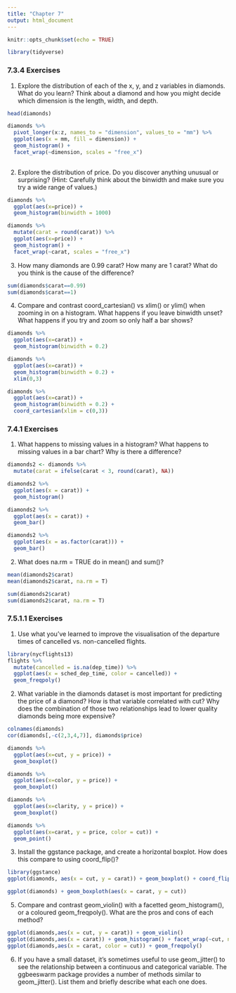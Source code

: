```yaml
---
title: "Chapter 7"
output: html_document
---
```


```r
knitr::opts_chunk$set(echo = TRUE)
```

```r
library(tidyverse)
```

### 7.3.4 Exercises

1. Explore the distribution of each of the x, y, and z variables in diamonds. What do you learn? Think about a diamond and how you might decide which dimension is the length, width, and depth.

```r
head(diamonds)
```

```r
diamonds %>%
  pivot_longer(x:z, names_to = "dimension", values_to = "mm") %>%
  ggplot(aes(x = mm, fill = dimension)) +
  geom_histogram() +
  facet_wrap(~dimension, scales = "free_x")
  
```


2. Explore the distribution of price. Do you discover anything unusual or surprising? (Hint: Carefully think about the binwidth and make sure you try a wide range of values.)

```r
diamonds %>%
  ggplot(aes(x=price)) +
  geom_histogram(binwidth = 1000)
```

```r
diamonds %>%
  mutate(carat = round(carat)) %>%
  ggplot(aes(x=price)) +
  geom_histogram() +
  facet_wrap(~carat, scales = "free_x")
```


3. How many diamonds are 0.99 carat? How many are 1 carat? What do you think is the cause of the difference?

```r
sum(diamonds$carat==0.99)
sum(diamonds$carat==1)
```


4. Compare and contrast coord_cartesian() vs xlim() or ylim() when zooming in on a histogram. What happens if you leave binwidth unset? What happens if you try and zoom so only half a bar shows?

```r
diamonds %>%
  ggplot(aes(x=carat)) +
  geom_histogram(binwidth = 0.2)
```

```r
diamonds %>%
  ggplot(aes(x=carat)) +
  geom_histogram(binwidth = 0.2) +
  xlim(0,3)
```

```r
diamonds %>%
  ggplot(aes(x=carat)) +
  geom_histogram(binwidth = 0.2) +
  coord_cartesian(xlim = c(0,3))
```

### 7.4.1 Exercises

1. What happens to missing values in a histogram? What happens to missing values in a bar chart? Why is there a difference?

```r
diamonds2 <- diamonds %>% 
  mutate(carat = ifelse(carat < 3, round(carat), NA))
```

```r
diamonds2 %>%
  ggplot(aes(x = carat)) +
  geom_histogram()
```

```r
diamonds2 %>%
  ggplot(aes(x = carat)) +
  geom_bar()
```


```r
diamonds2 %>%
  ggplot(aes(x = as.factor(carat))) +
  geom_bar()
```

2. What does na.rm = TRUE do in mean() and sum()?

```r
mean(diamonds2$carat)
mean(diamonds2$carat, na.rm = T)
```

```r
sum(diamonds2$carat)
sum(diamonds2$carat, na.rm = T)
```

### 7.5.1.1 Exercises

1. Use what you’ve learned to improve the visualisation of the departure times of cancelled vs. non-cancelled flights.

```r
library(nycflights13)
flights %>%
  mutate(cancelled = is.na(dep_time)) %>%
  ggplot(aes(x = sched_dep_time, color = cancelled)) +
  geom_freqpoly()
```


2. What variable in the diamonds dataset is most important for predicting the price of a diamond? How is that variable correlated with cut? Why does the combination of those two relationships lead to lower quality diamonds being more expensive?

```r
colnames(diamonds)
cor(diamonds[,-c(2,3,4,7)], diamonds$price)
```

```r
diamonds %>%
  ggplot(aes(x=cut, y = price)) +
  geom_boxplot()
```

```r
diamonds %>%
  ggplot(aes(x=color, y = price)) +
  geom_boxplot()
```


```r
diamonds %>%
  ggplot(aes(x=clarity, y = price)) +
  geom_boxplot()
```

```r
diamonds %>%
  ggplot(aes(x=carat, y = price, color = cut)) +
  geom_point()
```


3. Install the ggstance package, and create a horizontal boxplot. How does this compare to using coord_flip()?

```r
library(ggstance)
ggplot(diamonds, aes(x = cut, y = carat)) + geom_boxplot() + coord_flip()
```

```r
ggplot(diamonds) + geom_boxploth(aes(x = carat, y = cut))
```

5. Compare and contrast geom_violin() with a facetted geom_histogram(), or a coloured geom_freqpoly(). What are the pros and cons of each method?

```r
ggplot(diamonds,aes(x = cut, y = carat)) + geom_violin()
ggplot(diamonds,aes(x = carat)) + geom_histogram() + facet_wrap(~cut, nrow = 1)
ggplot(diamonds,aes(x = carat, color = cut)) + geom_freqpoly()
```


6. If you have a small dataset, it’s sometimes useful to use geom_jitter() to see the relationship between a continuous and categorical variable. The ggbeeswarm package provides a number of methods similar to geom_jitter(). List them and briefly describe what each one does.